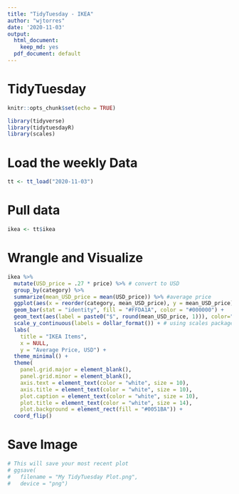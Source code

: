 ```yaml
---
title: "TidyTuesday - IKEA"
author: "wjtorres"
date: '2020-11-03'
output:
  html_document:
    keep_md: yes
  pdf_document: default
---
```


# TidyTuesday

```r

knitr::opts_chunk$set(echo = TRUE)

library(tidyverse)
library(tidytuesdayR)
library(scales)
```

# Load the weekly Data

```r

tt <- tt_load("2020-11-03")

```

# Pull data

```r

ikea <- tt$ikea

```

# Wrangle and Visualize

```r
ikea %>%
  mutate(USD_price = .27 * price) %>% # convert to USD
  group_by(category) %>%
  summarize(mean_USD_price = mean(USD_price)) %>% #average price
  ggplot(aes(x = reorder(category, mean_USD_price), y = mean_USD_price)) +
  geom_bar(stat = "identity", fill = "#FFDA1A", color = "#000000") +
  geom_text(aes(label = paste0("$", round(mean_USD_price, 1))), color="#0051BA", size = 3.5, hjust = 1.1) + # for the label, add a dollar sign and round to one decimal
  scale_y_continuous(labels = dollar_format()) + # using scales package, use a dollar format for the y axis
  labs(
    title = "IKEA Items",
    x = NULL,
    y = "Average Price, USD") +
  theme_minimal() +
  theme(
    panel.grid.major = element_blank(),
    panel.grid.minor = element_blank(),
    axis.text = element_text(color = "white", size = 10),
    axis.title = element_text(color = "white", size = 10),
    plot.caption = element_text(color = "white", size = 10),
    plot.title = element_text(color = "white", size = 14),
    plot.background = element_rect(fill = "#0051BA")) +
  coord_flip()

```


# Save Image

```r

# This will save your most recent plot
# ggsave(
#   filename = "My TidyTuesday Plot.png",
#   device = "png")

```

